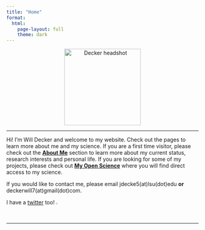 ```yaml
---
title: "Home"
format:
  html:
    page-layout: full
    theme: dark
---
```


<center><a><img src="images/Headshot2.jpeg" alt="Decker headshot" width="200" class="headshot"/></a></center>

---

Hi! I'm Will Decker and welcome to my website. Check out the pages to learn more about me and my science. If you are a first time visitor, please check out the [**About Me**](https://w-decker.github.io/about.html) section to learn more about my current status, research interests and personal life. If you are looking for some of my projects, please check out [**My Open Science**](https://w-decker.github.io/mysci.html) where you will find direct access to my science.

If you would like to contact me, please email jdecke5(at)lsu(dot)edu **or** deckerwill7(at)gmail(dot)com.


I have a [twitter](https://twitter.com/jwilldecker) too! <img src="/images/twitter.png"  width="2%" height="1%">

---